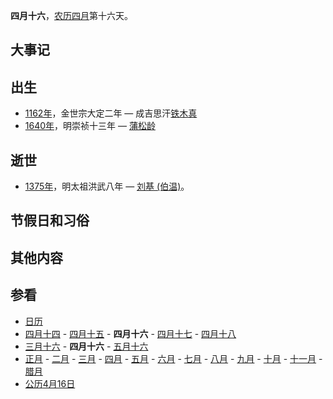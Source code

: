 {{Lunar04Calendar}}
'''四月十六'''，[[农历|农历]][[四月_(农历)|四月]]第十六天。

==大事记==

==出生==
*[[1162年|1162年]]，金世宗大定二年 — 成吉思汗[[铁木真|铁木真]]
*[[1640年|1640年]]，明崇祯十三年 — [[蒲松龄|蒲松龄]]

==逝世==
*[[1375年|1375年]]，明太祖洪武八年 — [[刘伯温|刘基 (伯温)]]。

==节假日和习俗==

==其他内容==

==参看==
*[[历史上的今天|日历]]
*[[四月十四|四月十四]] - [[四月十五|四月十五]] - '''四月十六''' - [[四月十七|四月十七]] - [[四月十八|四月十八]]     
*[[三月十六|三月十六]] - '''四月十六''' - [[五月十六|五月十六]]
*[[正月|正月]] - [[二月_(农历)|二月]] - [[三月_(农历)|三月]] - [[四月_(农历)|四月]] - [[五月_(农历)|五月]] - [[六月_(农历)|六月]] - [[七月_(农历)|七月]] - [[八月_(农历)|八月]] - [[九月_(农历)|九月]] - [[十月_(农历)|十月]] - [[十一月_(农历)|十一月]] - [[腊月|腊月]]
*[[公历|公历]][[4月16日|4月16日]]